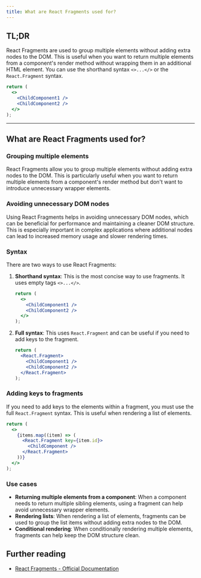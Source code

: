 ```yaml
---
title: What are React Fragments used for?
---
```


## TL;DR

React Fragments are used to group multiple elements without adding extra nodes to the DOM. This is useful when you want to return multiple elements from a component's render method without wrapping them in an additional HTML element. You can use the shorthand syntax `<>...</>` or the `React.Fragment` syntax.

```jsx
return (
  <>
    <ChildComponent1 />
    <ChildComponent2 />
  </>
);
```

---

## What are React Fragments used for?

### Grouping multiple elements

React Fragments allow you to group multiple elements without adding extra nodes to the DOM. This is particularly useful when you want to return multiple elements from a component's render method but don't want to introduce unnecessary wrapper elements.

### Avoiding unnecessary DOM nodes

Using React Fragments helps in avoiding unnecessary DOM nodes, which can be beneficial for performance and maintaining a cleaner DOM structure. This is especially important in complex applications where additional nodes can lead to increased memory usage and slower rendering times.

### Syntax

There are two ways to use React Fragments:

1. **Shorthand syntax**: This is the most concise way to use fragments. It uses empty tags `<>...</>`.

   ```jsx
   return (
     <>
       <ChildComponent1 />
       <ChildComponent2 />
     </>
   );
   ```

2. **Full syntax**: This uses `React.Fragment` and can be useful if you need to add keys to the fragment.

   ```jsx
   return (
     <React.Fragment>
       <ChildComponent1 />
       <ChildComponent2 />
     </React.Fragment>
   );
   ```

### Adding keys to fragments

If you need to add keys to the elements within a fragment, you must use the full `React.Fragment` syntax. This is useful when rendering a list of elements.

```jsx
return (
  <>
    {items.map((item) => (
      <React.Fragment key={item.id}>
        <ChildComponent />
      </React.Fragment>
    ))}
  </>
);
```

### Use cases

- **Returning multiple elements from a component**: When a component needs to return multiple sibling elements, using a fragment can help avoid unnecessary wrapper elements.
- **Rendering lists**: When rendering a list of elements, fragments can be used to group the list items without adding extra nodes to the DOM.
- **Conditional rendering**: When conditionally rendering multiple elements, fragments can help keep the DOM structure clean.

## Further reading

- [React Fragments - Official Documentation](https://react.dev/reference/react/Fragment)
